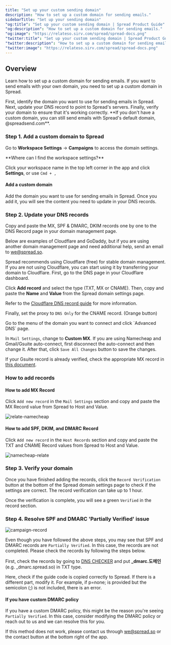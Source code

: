```yaml
---
title: "Set up your custom sending domain"
description: "How to set up a custom domain for sending emails."
sidebarTitle: "Set up your sending domain"
"og:title": "Set up your custom sending domain | Spread Product Guide"
"og:description": "How to set up a custom domain for sending emails."
"og:image": "https://relateso.sirv.com/spread/spread-docs.png"
"twitter:title": "Set up your custom sending domain | Spread Product Guide"
"twitter:description": "How to set up a custom domain for sending emails."
"twitter:image": "https://relateso.sirv.com/spread/spread-docs.png"
---
```



## Overview

Learn how to set up a custom domain for sending emails. If you want to send emails with your own domain, you need to set up a custom domain in Spread.

<Steps>
  <Step title="Add a custom domain to Spread">
    First, identify the domain you want to use for sending emails in Spread.
  </Step>
  <Step title="Update your DNS record">
    Next, update your DNS record to point to Spread's servers.
  </Step>
  <Step title="Verify your domain">
    Finally, verify your domain to ensure that it's working correctly.
  </Step>
</Steps>

<Tip>
**If you don't have a custom domain, you can still send emails with Spread's default domain, @spreadsend.com**.
</Tip>


### Step 1. Add a custom domain to Spread

Go to **Workspace Settings** -> **Campaigns** to access the domain settings.

<Note>
**Where can I find the workspace settings?**

Click your workspace name in the top left corner in the app and click **Settings**, or use `Cmd + ,`
</Note>


#### Add a custom domain

Add the domain you want to use for sending emails in Spread. Once you add it, you will see the content you need to update in your DNS records.

### Step 2. Update your DNS records

Copy and paste the MX, SPF & DMARC, DKIM records one by one to the DNS Record page in your domain management page. 

Below are examples of Cloudflare and GoDaddy, but if you are using another domain management page and need additional help, send an email to we@spread.so.

<Info>
Spread recommends using Cloudflare (free) for stable domain management. If you are not using Cloudflare, you can start using it by transferring your domain to Cloudflare.
</Info>

<Accordion title="Cloudflare">
First, go to the DNS page in your Cloudflare dashboard.

Click **Add record** and select the type (TXT, MX or CNAME). Then, copy and paste the **Name** and **Value** from the Spread domain settings page.

Refer to the [Cloudflare DNS record guide](https://developers.cloudflare.com/dns/manage-dns-records/how-to/create-dns-records/#create-dns-records) for more information.

Finally, set the proxy to `DNS Only` for the CNAME record. (Orange button)

</Accordion>
<Accordion title="Namecheap">
Go to the menu of the domain you want to connect and click `Advanced DNS` page.

In `Mail Settings`, change to **Custom MX**. If you are using Namecheap and Gmail/Gsuite auto-connect, first disconnect the auto-connect and then change it. After that, click `Save All Changes` button to save the changes.

If your Gsuite record is already verified, check the appropriate MX record in [this document](https://support.google.com/a/answer/174125).

### How to add records

#### How to add MX Record

Click `Add new record` in the `Mail Settings` section and copy and paste the MX Record value from Spread to Host and Value.

![relate-namecheap](https://mintlify.s3.us-west-1.amazonaws.com/relatekr/images/features/relate-namecheap.png)

#### How to add SPF, DKIM, and DMARC Record

Click `Add new record` in the `Host Records` section and copy and paste the TXT and CNAME Record values from Spread to Host and Value.

![namecheap-relate](https://mintlify.s3.us-west-1.amazonaws.com/relatekr/images/features/namecheap-relate.png)

</Accordion>

### Step 3. Verify your domain

Once you have finished adding the records, click the `Record Verification` button at the bottom of the Spread domain settings page to check if the settings are correct. The record verification can take up to 1 hour.

Once the verification is complete, you will see a green `Verified` in the record section.

### Step 4. Resolve SPF and DMARC 'Partially Verified' issue

![campaign-record](https://mintlify.s3.us-west-1.amazonaws.com/relatekr/images/features/campaign-record-partially.png)

Even though you have followed the above steps, you may see that SPF and DMARC records are `Partially Verified`. In this case, the records are not completed. Please check the records by following the steps below.

First, check the records by going to [DNS CHECKER](https://dnschecker.org/all-dns-records-of-domain.php?query=_dmarc.relate.so&rtype=TXT&dns=google) and put **_dmarc.도메인** (e.g. _dmarc.spread.so) in TXT type.

Here, check if the guide code is copied correctly to Spread. If there is a different part, modify it. For example, if p=none; is provided but the semicolon (;) is not included, there is an error.

#### If you have custom DMARC policy

If you have a custom DMARC policy, this might be the reason you're seeing `Partially Verified`. In this case, consider modifying the DMARC policy or reach out to us and we can resolve this for you.

If this method does not work, please contact us through we@spread.so or the contact button at the bottom right of the app.